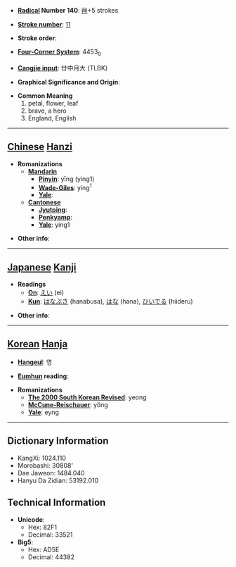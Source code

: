 * '''[[Wiktionary:Chinese radical index| Radical]] Number 140''': [[Wiktionary:Chinese radical index 艸|艸]]+5 strokes

* '''[[Wiktionary:Chinese total strokes index|Stroke number]]''': [[Wiktionary:Chinese total strokes index 11|11]]

* '''Stroke order''': 

* '''[[Wiktionary:Chinese four corner index|Four-Corner System]]''': 4453<sub>0</sub>

* '''[[Wiktionary:Chinese Cangjie index|Cangjie input]]''': 廿中月大 (TLBK)

* '''Graphical Significance and Origin''': 

* '''Common Meaning'''
*#petal, flower, leaf
*# brave, a hero
*# England, English


----

== [[Chinese]] [[Hanzi]] ==

* '''Romanizations'''
** '''[[Mandarin]]'''
*** '''[[Pinyin]]''': yīng (ying1)
*** '''[[Wade-Giles]]''': ying<sup>1</sup>
*** '''[[Yale]]''': 
** '''[[Cantonese]]'''
*** '''[[Jyutping]]''':
*** '''[[Penkyamp]]''': 
*** '''[[Yale]]''': ying1

* '''Other info''': 

----

== [[Japanese]] [[Kanji]] ==

* '''Readings'''
** '''[[On]]''': [[えい]] (ei)
** '''[[Kun]]''': [[はなぶさ]] (hanabusa), [[はな]] (hana), [[ひいでる]] (hiideru)

* '''Other info''':  

----

== [[Korean]] [[Hanja]] ==

* '''[[Hangeul]]''': 영

* '''[[Eumhun]] reading''': 

* '''Romanizations'''
** '''[[The 2000 South Korean Revised Romanization|The 2000 South Korean Revised]]''': yeong
** '''[[McCune-Reischauer]]''': yŏng
** '''[[Yale]]''': eyng

----

== Dictionary Information ==

* KangXi: 1024.110
* Morobashi: 30808'
* Dae Jaweon: 1484.040
* Hanyu Da Zidian: 53192.010

== Technical Information ==

* '''Unicode''':
** Hex: 82F1
** Decimal: 33521
* '''Big5''':
** Hex: AD5E
** Decimal: 44382